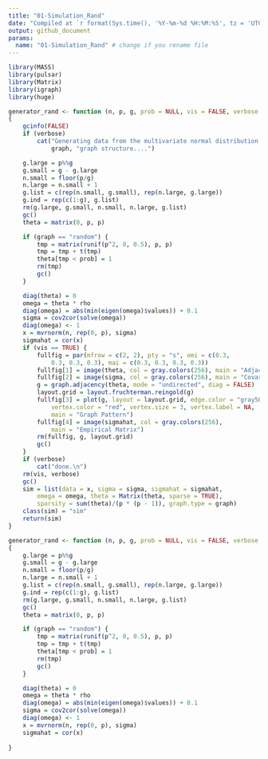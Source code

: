 ```yaml
---
title: "01-Simulation_Rand"
date: "Compiled at `r format(Sys.time(), '%Y-%m-%d %H:%M:%S', tz = 'UTC')` UTC"
output: github_document
params:
  name: "01-Simulation_Rand" # change if you rename file
---
```


```r
library(MASS)
library(pulsar)
library(Matrix)
library(igraph)
library(huge)

generator_rand <- function (n, p, g, prob = NULL, vis = FALSE, verbose = TRUE) 
{
    gcinfo(FALSE)
    if (verbose) 
        cat("Generating data from the multivariate normal distribution with the", 
            graph, "graph structure....")

    g.large = p%%g
    g.small = g - g.large
    n.small = floor(p/g)
    n.large = n.small + 1
    g.list = c(rep(n.small, g.small), rep(n.large, g.large))
    g.ind = rep(c(1:g), g.list)
    rm(g.large, g.small, n.small, n.large, g.list)
    gc()
    theta = matrix(0, p, p)

    if (graph == "random") {
        tmp = matrix(runif(p^2, 0, 0.5), p, p)
        tmp = tmp + t(tmp)
        theta[tmp < prob] = 1
        rm(tmp)
        gc()
    }

    diag(theta) = 0
    omega = theta * rho
    diag(omega) = abs(min(eigen(omega)$values)) + 0.1
    sigma = cov2cor(solve(omega))
    diag(omega) <- 1
    x = mvrnorm(n, rep(0, p), sigma)
    sigmahat = cor(x)
    if (vis == TRUE) {
        fullfig = par(mfrow = c(2, 2), pty = "s", omi = c(0.3, 
            0.3, 0.3, 0.3), mai = c(0.3, 0.3, 0.3, 0.3))
        fullfig[1] = image(theta, col = gray.colors(256), main = "Adjacency Matrix")
        fullfig[2] = image(sigma, col = gray.colors(256), main = "Covariance Matrix")
        g = graph.adjacency(theta, mode = "undirected", diag = FALSE)
        layout.grid = layout.fruchterman.reingold(g)
        fullfig[3] = plot(g, layout = layout.grid, edge.color = "gray50", 
            vertex.color = "red", vertex.size = 3, vertex.label = NA, 
            main = "Graph Pattern")
        fullfig[4] = image(sigmahat, col = gray.colors(256), 
            main = "Empirical Matrix")
        rm(fullfig, g, layout.grid)
        gc()
    }
    if (verbose) 
        cat("done.\n")
    rm(vis, verbose)
    gc()
    sim = list(data = x, sigma = sigma, sigmahat = sigmahat, 
        omega = omega, theta = Matrix(theta, sparse = TRUE), 
        sparsity = sum(theta)/(p * (p - 1)), graph.type = graph)
    class(sim) = "sim"
    return(sim)
}
```

```r
generator_rand <- function (n, p, g, prob = NULL, vis = FALSE, verbose = TRUE) 
{
    g.large = p%%g
    g.small = g - g.large
    n.small = floor(p/g)
    n.large = n.small + 1
    g.list = c(rep(n.small, g.small), rep(n.large, g.large))
    g.ind = rep(c(1:g), g.list)
    rm(g.large, g.small, n.small, n.large, g.list)
    gc()
    theta = matrix(0, p, p)

    if (graph == "random") {
        tmp = matrix(runif(p^2, 0, 0.5), p, p)
        tmp = tmp + t(tmp)
        theta[tmp < prob] = 1
        rm(tmp)
        gc()
    }

    diag(theta) = 0
    omega = theta * rho
    diag(omega) = abs(min(eigen(omega)$values)) + 0.1
    sigma = cov2cor(solve(omega))
    diag(omega) <- 1
    x = mvrnorm(n, rep(0, p), sigma)
    sigmahat = cor(x)
    
}
```

